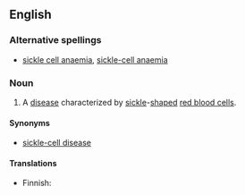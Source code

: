 {{wikipedia}}
==English==

===Alternative spellings===
*{{qualifier|Commonwealth}} [[sickle cell anaemia]], [[sickle-cell anaemia]]

===Noun===
{{en-noun|-}}

#{{US|medicine}} A [[disease]] characterized by [[sickle]]-[[shape]]d [[red blood cell]]s.

====Synonyms====
*[[sickle-cell disease]]

====Translations====
{{top}}
* Finnish: {{t|fi|sirppisoluanemia}}
{{mid}}
{{bottom}}